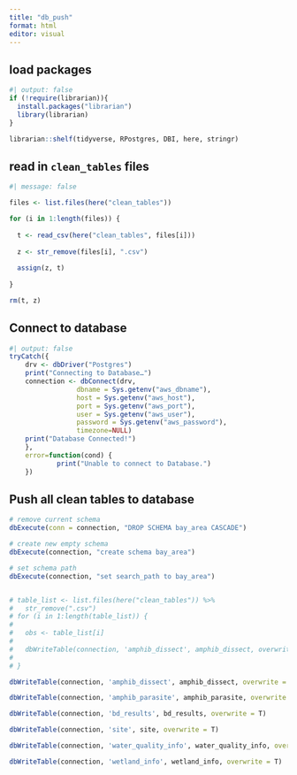 ```yaml
---
title: "db_push"
format: html
editor: visual
---
```


## load packages
```r
#| output: false
if (!require(librarian)){
  install.packages("librarian")
  library(librarian)
}

librarian::shelf(tidyverse, RPostgres, DBI, here, stringr)

```

## read in `clean_tables` files
```r
#| message: false

files <- list.files(here("clean_tables"))

for (i in 1:length(files)) {
  
  t <- read_csv(here("clean_tables", files[i]))
  
  z <- str_remove(files[i], ".csv")
  
  assign(z, t)
  
}

rm(t, z)

```

## Connect to database
```r
#| output: false
tryCatch({
    drv <- dbDriver("Postgres")
    print("Connecting to Database…")
    connection <- dbConnect(drv,
                 dbname = Sys.getenv("aws_dbname"),
                 host = Sys.getenv("aws_host"),
                 port = Sys.getenv("aws_port"),
                 user = Sys.getenv("aws_user"),
                 password = Sys.getenv("aws_password"),
                 timezone=NULL)
    print("Database Connected!")
    },
    error=function(cond) {
            print("Unable to connect to Database.")
    })

```

## Push all clean tables to database
```r

  
# remove current schema 
dbExecute(conn = connection, "DROP SCHEMA bay_area CASCADE")

# create new empty schema
dbExecute(connection, "create schema bay_area")

# set schema path
dbExecute(connection, "set search_path to bay_area")


# table_list <- list.files(here("clean_tables")) %>% 
#   str_remove(".csv")
# for (i in 1:length(table_list)) {
#   
#   obs <- table_list[i] 
#   
#   dbWriteTable(connection, 'amphib_dissect', amphib_dissect, overwrite = T)
#   
# }

dbWriteTable(connection, 'amphib_dissect', amphib_dissect, overwrite = T)

dbWriteTable(connection, 'amphib_parasite', amphib_parasite, overwrite = T)

dbWriteTable(connection, 'bd_results', bd_results, overwrite = T)

dbWriteTable(connection, 'site', site, overwrite = T)

dbWriteTable(connection, 'water_quality_info', water_quality_info, overwrite = T)

dbWriteTable(connection, 'wetland_info', wetland_info, overwrite = T)




```

